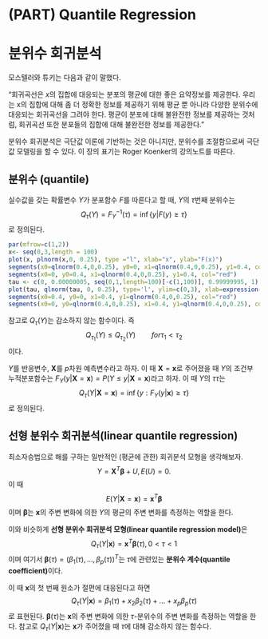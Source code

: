 # (PART) Quantile Regression {-}

# 분위수 회귀분석 {#qr}

모스텔러와 튜키는 다음과 같이 말했다.

"회귀곡선은 $x$의 집합에 대응되는 분포의 평균에 대한 좋은 요약정보를 제공한다. 우리는 x의 집합에 대해 좀 더 정확한 정보를 제공하기 위해 평균 뿐 아니라 다양한 분위수에 대응되는 회귀곡선을 그려야 한다. 평균이 분포에 대해 불완전한 정보를 제공하는 것처럼, 회귀곡선 또한 분포들의 집합에 대해 불완전한 정보를 제공한다."

분위수 회귀분석은 극단값 이론에 기반하는 것은 아니지만, 분위수를 조절함으로써 극단값 모델링을 할 수 있다. 이 장의 표기는 Roger Koenker의 강의노트를 따른다.

## 분위수 (quantile)

<div class="definition">

실수값을 갖는 확률변수 $Y$가 분포함수 $F$를 따른다고 할 때, $Y$의 $\tau$번째 분위수는
$$Q_{\tau}(Y)=F_{Y}^{-1}(\tau)=\inf\{y|F(y)\geq \tau\}$$
로 정의된다.

```r
par(mfrow=c(1,2))
x<- seq(0,3,length = 100)
plot(x, plnorm(x,0, 0.25), type ="l", xlab="x", ylab="F(x)")
segments(x0=qlnorm(0.4,0,0.25), y0=0, x1=qlnorm(0.4,0,0.25), y1=0.4, col="red")
segments(x0=0, y0=0.4, x1=qlnorm(0.4,0,0.25), y1=0.4, col="red")
tau <- c(0, 0.00000005, seq(0,1,length=100)[-c(1,100)], 0.99999995, 1)
plot(tau, qlnorm(tau, 0, 0.25), type='l', ylim=c(0,3), xlab=expression(tau), ylab=expression(paste("Q(", tau, ")")))
segments(x0=0.4, y0=0, x1=0.4, y1=qlnorm(0.4,0,0.25), col="red")
segments(x0=0, y0=qlnorm(0.4,0,0.25), x1=0.4, y1=qlnorm(0.4,0,0.25), col="red")
```

참고로 $Q_{\tau}(Y)$는 감소하지 않는 함수이다. 즉
$$Q_{\tau_{1}}(Y) \leq Q_{\tau_{2}}(Y) \qquad{ for }\tau_{1} < \tau_{2}$$
이다.

</div>

<div class="definition">

$Y$를 반응변수, $\mathbf{X}$를 $p$차원 예측변수라고 하자. 이 때 $\mathbf{X}=\mathbf{x}$로 주어졌을 때 $Y$의 조건부 누적분포함수는 $F_{Y}(y|\mathbf{X}=\mathbf{x})=P(Y\leq y|\mathbf{X}=\mathbf{x})$라고 하자. 이 때 $Y$의 $\tau$\textbf{번째 조건부 분위수 (}$\tau$\textbf{-th conditional quantile)}는
$$Q_{\tau}(Y|\mathbf{X}=\mathbf{x})=\inf\{y:F_{Y}(y|\mathbf{x})\geq \tau\}$$
로 정의된다.

</div>

## 선형 분위수 회귀분석(linear quantile regression)

최소자승법으로 해를 구하는 일반적인 (평균에 관한) 회귀분석 모형을 생각해보자.
$$Y=\mathbf{X}^{T}\boldsymbol{\beta}+U, E(U)=0.$$
이 때
$$E(Y|\mathbf{X}=\mathbf{x})=\mathbf{x}^{T}\boldsymbol{\beta}$$
이며 $\boldsymbol{\beta}$는 $\mathbf{x}$의 주변 변화에 의한 $Y$의 평균의 주변 변화를 측정하는 역할을 한다.

이와 비슷하게 **선형 분위수 회귀분석 모형(linear quantile regression model)**은
$$Q_{\tau}(Y|\mathbf{x})=\mathbf{x}^{T}\boldsymbol{\beta}(\tau), 0<\tau <1$$
이며 여기서 $\boldsymbol{\beta}(\tau)=(\beta_{1}(\tau),\ldots , \beta_{p}(\tau))^{T}$는  $\tau$에 관련있는 **분위수 계수(quantile coefficient)**이다.

이 때 $\mathbf{x}$의 첫 번째 원소가 절편에 대응된다고 하면
$$Q_{\tau}(Y|\mathbf{x})=\beta_{1}(\tau)+x_{2}\beta_{2}(\tau)+\ldots +x_{p}\beta_{p}(\tau)$$
로 표현된다. $\boldsymbol{\beta}(\tau)$는 $\mathbf{x}$의 주변 변화에 의한 $\tau$-분위수의 주변 변화를 측정하는 역할을 한다. 참고로 $Q_{\tau}(Y|\mathbf{x})$는 $\mathbf{x}$가 주어졌을 때 $\tau$에 대해 감소하지 않는 함수다.
